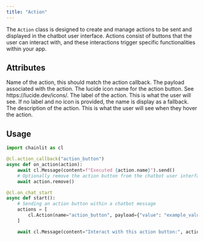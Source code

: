 ```yaml
---
title: "Action"
---
```


The `Action` class is designed to create and manage actions to be sent and displayed in the chatbot user interface. Actions consist of buttons that the user can interact with, and these interactions trigger specific functionalities within your app.

## Attributes

<ParamField path="name" type="str">
  Name of the action, this should match the action callback.
</ParamField>

<ParamField path="payload" type="Dict">
  The payload associated with the action.
</ParamField>

<ParamField path="icon" type="str" optional>
  The lucide icon name for the action button. See https://lucide.dev/icons/.
</ParamField>

<ParamField path="label" type="str" optional>
  The label of the action. This is what the user will see. If no label and no icon is provided, the name is display as a fallback.
</ParamField>

<ParamField path="tooltip" type="str" optional>
  The description of the action. This is what the user will see when they hover
  the action.
</ParamField>

## Usage

```python
import chainlit as cl

@cl.action_callback("action_button")
async def on_action(action):
    await cl.Message(content=f"Executed {action.name}").send()
    # Optionally remove the action button from the chatbot user interface
    await action.remove()

@cl.on_chat_start
async def start():
    # Sending an action button within a chatbot message
    actions = [
        cl.Action(name="action_button", payload={"value": "example_value"}, label="Click me!")
    ]

    await cl.Message(content="Interact with this action button:", actions=actions).send()
```
